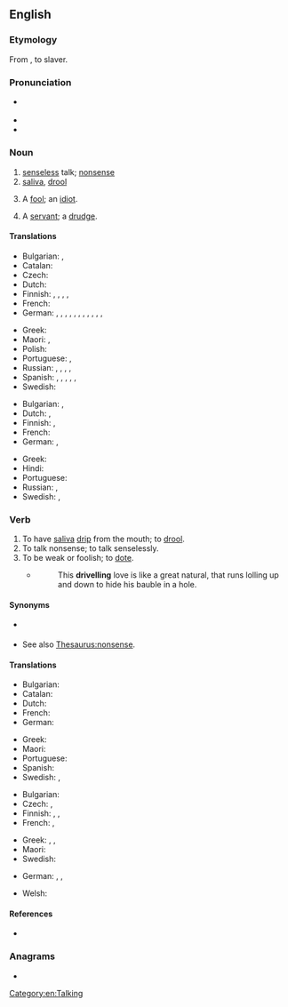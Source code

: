 ==English==

===Etymology===
From {{etyl|ang|en}} {{m|ang|dravelen, drabelen, drevelen, drivelen}}, to slaver.

===Pronunciation===
* {{a|UK}} {{IPA|/dɹɪv.əl/|lang=en}}
* {{audio|en-us-drivel.ogg|Audio (US)|lang=en}}
* {{rhymes|ɪvəl|lang=en}}

===Noun===
{{en-noun|~}}

# [[senseless]] talk; [[nonsense]]
# [[saliva]], [[drool]]
# {{lb|en|obsolete}} A [[fool]]; an [[idiot]].
#: {{rfquotek|Sir Philip Sidney}}
# {{lb|en|obsolete}} A [[servant]]; a [[drudge]].
#: {{rfquotek|Huloet}}

====Translations====
{{trans-top|senseless talk}}
* Bulgarian: {{t+|bg|глупости|p}}, {{t+|bg|безсмислици|p}}
* Catalan: {{t|ca|ximpleries|f-p}}
* Czech: {{t|cs|cancy|m-p}}
* Dutch: {{t+|nl|geneuzel|n}}
* Finnish: {{t|fi|höpinä}}, {{t|fi|höpöpuhe}}, {{t+|fi|höpötys}}, {{t+|fi|pöty}}, {{t+|fi|hölynpöly}}
* French: {{t+|fr|foutaise}}
* German: {{t+|de|Blödsinn|m}}, {{t|de|Faselei|f}}, {{t+|de|Gefasel|n}}, {{t+|de|Gelaber|n}}, {{t|de|Laberei|f}}, {{t+|de|Geschwafel|n}}, {{t|de|Schwafelei|f}}, {{t|de|Gewäsch|n}}, {{t+|de|Geschwätz|n}}, {{t|de|Gesülze|n}}, {{t+|de|Gerede|n}}, {{t+|de|Palaver|n}}
{{trans-mid}}
* Greek: {{t+|el|αερολογίες|f|p}}
* Maori: {{t|mi|ngutungutuahi}}, {{t|mi|kutukutuahi}}
* Polish: {{t+|pl|bełkot|m}}
* Portuguese: {{t+|pt|besteira|f}}, {{t+|pt|bobagem|f}}
* Russian: {{t+|ru|бессмы́слица|f}}, {{t+|ru|ерунда́|f}}, {{t+|ru|чепуха́|f}}, {{t+|ru|чушь|f}}, {{t+|ru|вздор|m}}
* Spanish: {{t+|es|tonterías|f-p}}, {{t|es|chorradas|f-p}}, {{t+|es|babosadas|f-p}}, {{t|es|leseras|f-p}}, {{t+|es|macanas|f-p}}, {{t+|es|monserga|f}}
* Swedish: {{t+|sv|dravel|n}}
{{trans-bottom}}

{{trans-top|saliva, drool}}
* Bulgarian: {{t+|bg|лиги|p}}, {{t|bg|слюнка|f}}
* Dutch: {{t+|nl|kwijl|n}}, {{t+|nl|speeksel|n}}
* Finnish: {{t+|fi|sylki}}, {{t+|fi|kuola}}
* French: {{t+|fr|bave|f}}
* German: {{t+|de|Geifer|m}}, {{t+|de|Sabber|m}}
{{trans-mid}}
* Greek: {{t+|el|σάλιο|n}}
* Hindi: {{t+|hi|लार|f|tr=lār}}
* Portuguese: {{t+|pt|baba|f}}
* Russian: {{t+|ru|слюна́|f}}, {{t+|ru|слюни|p}}
* Swedish: {{t|sv|drägel|n}}, {{t|sv|dregel|n}}
{{trans-bottom}}

===Verb===
{{en-verb|drivels|driveling|pres_ptc_qual=US|pres_ptc2=drivelling|driveled|past_qual=US|past2=drivelled}}

# To have [[saliva]] [[drip]] from the mouth; to [[drool]].
# To talk nonsense; to talk senselessly.
# To be weak or foolish; to [[dote]].
#* {{RQ:Shakespeare Romeo|II}}
#*: This '''drivelling''' love is like a great natural, that runs lolling up and down to hide his bauble in a hole.
#: {{rfquotek|Dryden}}

====Synonyms====
* {{sense|have saliva drip from the mouth}} {{l|en|drool}}
* {{sense|talk nonsense}} See also [[Thesaurus:nonsense]].

====Translations====
{{trans-top|to have saliva drip from the mouth}}
* Bulgarian: {{t|bg|лигавя се}}
* Catalan: {{t+|ca|bavejar}}
* Dutch: {{t+|nl|kwijlen}}
* French: {{t+|fr|baver}}
* German: {{t+|de|sabbern}}
{{trans-mid}}
* Greek: {{t|el|βγάζω σάλια}}
* Maori: {{t|mi|hāwareware}}
* Portuguese: {{t+|pt|babar}}
* Spanish: {{t+|es|babear}}
* Swedish: {{t+|sv|dregla}}, {{t|sv|drägla}}
{{trans-bottom}}

{{trans-top|to talk nonsense}}
* Bulgarian: {{t|bg|говоря глупости}}
* Czech: {{t|cs|blábolat}}, {{t+|cs|žvanit}}
* Finnish: {{t|fi|höpsiä}}, {{t+|fi|höpöttää}}, {{t|fi|puhua puuta heinää}}
* French: {{t+|fr|radoter}}, {{t+|fr|baragouiner}}
{{trans-mid}}
* Greek: {{t+|el|αερολογώ}}, {{t+|el|σαλιαρίζω}}, {{t|el|λέω ανοησίες}}
* Maori: {{t|mi|ngutungutuahi}}
* Swedish: {{t|sv|dravla}}
{{trans-bottom}}

{{checktrans-top}}
* German: {{t+check|de|faseln}}, {{t+check|de|geifern}}, {{t-check|de|speicheln}}
{{trans-mid}}
* Welsh: {{t+check|cy|glafoeri}}
{{trans-bottom}}

====References====
* {{R:Webster 1913}}

===Anagrams===
* {{anagrams|en|drevil}}

[[Category:en:Talking]]